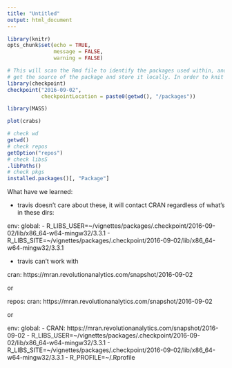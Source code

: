 ```yaml
---
title: "Untitled"
output: html_document
---
```


```r
library(knitr)
opts_chunk$set(echo = TRUE,
               message = FALSE,
               warning = FALSE)
```

```r
# This will scan the Rmd file to identify the packages used within, and 
# get the source of the package and store it locally. In order to knit this doc, I had to install.packages("rmarkdown", repos = "https://cran.revolutionanalytics.com")
library(checkpoint)
checkpoint("2016-09-02", 
           checkpointLocation = paste0(getwd(), "/packages"))
```

```r
library(MASS)

plot(crabs)
```

```r
# check wd
getwd()
# check repos
getOption("repos")
# check libsS
.libPaths()
# check pkgs
installed.packages()[, "Package"]
```

What have we learned:

- travis doesn't care about these, it will contact CRAN regardless of what's in these dirs:

env:
  global:
  - R_LIBS_USER=~/vignettes/packages/.checkpoint/2016-09-02/lib/x86_64-w64-mingw32/3.3.1
  - R_LIBS_SITE=~/vignettes/packages/.checkpoint/2016-09-02/lib/x86_64-w64-mingw32/3.3.1
  
- travis can't work with 

cran: https://mran.revolutionanalytics.com/snapshot/2016-09-02

or 

repos:
  cran: https://mran.revolutionanalytics.com/snapshot/2016-09-02
  
or 

env:
  global:
  - CRAN: https://mran.revolutionanalytics.com/snapshot/2016-09-02
  - R_LIBS_USER=~/vignettes/packages/.checkpoint/2016-09-02/lib/x86_64-w64-mingw32/3.3.1
  - R_LIBS_SITE=~/vignettes/packages/.checkpoint/2016-09-02/lib/x86_64-w64-mingw32/3.3.1
  - R_PROFILE=~/.Rprofile


